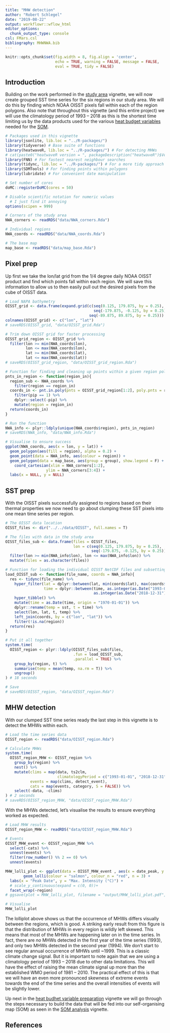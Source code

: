 ```yaml
---
title: "MHW detection"
author: "Robert Schlegel"
date: "2019-08-22"
output: workflowr::wflow_html
editor_options:
  chunk_output_type: console
csl: FMars.csl
bibliography: MHWNWA.bib
---
```


```r
knitr::opts_chunk$set(fig.width = 8, fig.align = 'center',
                      echo = TRUE, warning = FALSE, message = FALSE, 
                      eval = TRUE, tidy = FALSE)
```

## Introduction

Building on the work performed in the [study area](https://robwschlegel.github.io/MHWNWA/polygon-prep.html) vignette, we will now create grouped SST time series for the six regions in our study area. We will do this by finding which NOAA OISST pixels fall within each of the region polygons. Also note that throughout this vignette (and this entire project) we will use the climatology period of 1993 -- 2018 as this is the shortest time limiting us by the data products used for the various [heat budget variables](https://robwschlegel.github.io/MHWNWA/var-prep.html) needed for the [SOM](https://robwschlegel.github.io/MHWNWA/som.html).

```r
# Packages used in this vignette
library(jsonlite, lib.loc = "../R-packages/")
library(tidyverse) # Base suite of functions
library(heatwaveR, lib.loc = "../R-packages/") # For detecting MHWs
# cat(paste0("heatwaveR version = ", packageDescription("heatwaveR")$Version))
library(FNN) # For fastest nearest neighbour searches
library(tidync, lib.loc = "../R-packages/") # For a more tidy approach to managing NetCDF data
library(SDMTools) # For finding points within polygons
library(lubridate) # For convenient date manipulation

# Set number of cores
doMC::registerDoMC(cores = 50)

# Disable scientific notation for numeric values
  # I just find it annoying
options(scipen = 999)

# Corners of the study area
NWA_corners <- readRDS("data/NWA_corners.Rda")

# Individual regions
NWA_coords <- readRDS("data/NWA_coords.Rda")

# The base map
map_base <- readRDS("data/map_base.Rda")
```

## Pixel prep

Up first we take the lon/lat grid from the 1/4 degree daily NOAA OISST product and find which points fall within each region. We will save this information to allow us to then easily pull out the desired pixels from the cube of OISST data.

```r
# Load NAPA bathymetry
OISST_grid <- data.frame(expand.grid(c(seq(0.125, 179.875, by = 0.25), 
                                       seq(-179.875, -0.125, by = 0.25)),
                                     seq(-89.875, 89.875, by = 0.25)))
colnames(OISST_grid) <- c("lon", "lat")
# saveRDS(OISST_grid, "data/OISST_grid.Rda")

# Trim down OISST grid for faster processing
OISST_grid_region <- OISST_grid %>% 
  filter(lon >= min(NWA_coords$lon),
         lon <= max(NWA_coords$lon),
         lat >= min(NWA_coords$lat),
         lat <= max(NWA_coords$lat))
# saveRDS(OISST_grid_region, "data/OISST_grid_region.Rda")

# Function for finding and cleaning up points within a given region polygon
pnts_in_region <- function(region_in){
  region_sub <- NWA_coords %>% 
    filter(region == region_in)
  coords_in <- pnt.in.poly(pnts = OISST_grid_region[1:2], poly.pnts = region_sub[2:3]) %>% 
    filter(pip == 1) %>% 
    dplyr::select(-pip) %>% 
    mutate(region = region_in)
  return(coords_in)
}

# Run the function
NWA_info <- plyr::ldply(unique(NWA_coords$region), pnts_in_region)
# saveRDS(NWA_info, "data/NWA_info.Rda")

# Visualise to ensure success
ggplot(NWA_coords, aes(x = lon, y = lat)) +
  geom_polygon(aes(fill = region), alpha = 0.2) +
  geom_point(data = NWA_info, aes(colour = region)) +
  geom_polygon(data = map_base, aes(group = group), show.legend = F) +
    coord_cartesian(xlim = NWA_corners[1:2],
                  ylim = NWA_corners[3:4]) +
  labs(x = NULL, y = NULL)
```

## SST prep

With the OISST pixels successfully assigned to regions based on their thermal properties we now need to go about clumping these SST pixels into one mean time series per region.

```r
# The OISST data location
OISST_files <- dir("../../data/OISST", full.names = T)

# The files with data in the study area
OISST_files_sub <- data.frame(files = OISST_files,
                              lon = c(seq(0.125, 179.875, by = 0.25), 
                                      seq(-179.875, -0.125, by = 0.25))) %>% 
  filter(lon >= min(NWA_info$lon), lon <= max(NWA_info$lon)) %>% 
  mutate(files = as.character(files))

# Function for loading the individual OISST NetCDF files and subsetting SST accordingly
load_OISST_sub <- function(file_name, coords = NWA_info){
  res <- tidync(file_name) %>%
    hyper_filter(lat = dplyr::between(lat, min(coords$lat), max(coords$lat)),
                 time = dplyr::between(time, as.integer(as.Date("1993-01-01")),
                                       as.integer(as.Date("2018-12-31")))) %>%
    hyper_tibble() %>% 
    mutate(time = as.Date(time, origin = "1970-01-01")) %>% 
    dplyr::rename(temp = sst, t = time) %>% 
    select(lon, lat, t, temp) %>% 
    left_join(coords, by = c("lon", "lat")) %>% 
    filter(!is.na(region))
  return(res)
}

# Put it all together
system.time(
  OISST_region <- plyr::ldply(OISST_files_sub$files,
                              .fun = load_OISST_sub,
                              .parallel = TRUE) %>% 
    group_by(region, t) %>% 
    summarise(temp = mean(temp, na.rm = T)) %>% 
    ungroup()
) # 18 seconds

# Save
# saveRDS(OISST_region, "data/OISST_region.Rda")
```

## MHW detection

With our clumped SST time series ready the last step in this vignette is to detect the MHWs within each.

```r
# Load the time series data
OISST_region <- readRDS("data/OISST_region.Rda")

# Calculate MHWs
system.time(
  OISST_region_MHW <- OISST_region %>%
    group_by(region) %>%
    nest() %>%
    mutate(clims = map(data, ts2clm,
                       climatologyPeriod = c("1993-01-01", "2018-12-31")),
           events = map(clims, detect_event),
           cats = map(events, category, S = FALSE)) %>%
    select(-data, -clims)
) # 2 seconds
# saveRDS(OISST_region_MHW, "data/OISST_region_MHW.Rda")
```

With the MHWs detected, let's visualise the results to ensure everything worked as expected.

```r
# Load MHW results
OISST_region_MHW <- readRDS("data/OISST_region_MHW.Rda")

# Events
OISST_MHW_event <- OISST_region_MHW %>%
  select(-cats) %>%
  unnest(events) %>%
  filter(row_number() %% 2 == 0) %>%
  unnest(events)

MHW_lolli_plot <- ggplot(data = OISST_MHW_event , aes(x = date_peak, y = intensity_max)) + 
        geom_lolli(colour = "salmon", colour_n = "red", n = 3) + 
  labs(x = "Peak Date", y = "Max. Intensity (°C)") +
  # scale_y_continuous(expand = c(0, 0))+
  facet_wrap(~region)
# ggsave(plot = MHW_lolli_plot, filename = "output/MHW_lolli_plot.pdf", height = 7, width = 13)

# Visualise
MHW_lolli_plot
```

The lolliplot above shows us that the occurrence of MHWs differs visually between the regions, which is good. A striking early result from this figure is that the distribution of MHWs in every region is wildly left skewed. This means that most of the MHWs are happening later on in the time series. In fact, there are _no_ MHWs detected in the first year of the time series (1993), and only two MHWs detected in the second year (1994). We don't start to see regular annual occurrence of MHWs until ~1999. This is a classic climate change signal. But it is important to note again that we are using a climatology period of 1993 -- 2018 due to other data limitations. This will have the effect of raising the mean climate signal up more than the established WMO period of 1981 -- 2010. The practical effect of this is that we will have an even more pronounced skewness of extreme events towards the end of the time series and the overall intensities of events will be slightly lower.

Up next in the [heat budhet variable preparation](https://robwschlegel.github.io/MHWNWA/var-prep.html) vignette we will go through the steps necessary to build the data that will be fed into our self-organising map (SOM) as seen in the [SOM analysis](https://robwschlegel.github.io/MHWNWA/som.html) vignette.

<!-- One last point however is that according to @Richaud2016 the different slopebreaks for the different regions occur at different depths, from 50 m to 400 m depending. They do however note that using a static definition of 200 m for the break does not produce significantly different results. Therefore, for the time being we will maintain the spatial breaks used above. -->

## References

